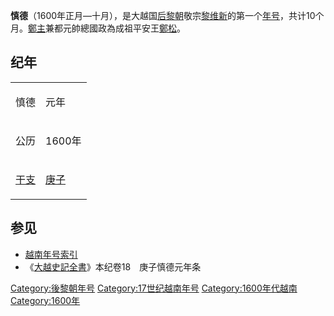 {{Eranamebox|年号=慎德
|起讫时间= 1600年正月—十月
|政权= [[后黎朝|后黎朝]]
|帝王= 敬宗[[黎维新|黎维新]]
|历时= 10个月
|timeline=
|说明=
}}
'''慎德'''（1600年正月—十月），是大越国[[后黎朝|后黎朝]]敬宗[[黎维新|黎维新]]的第一个[[年号|年号]]，共计10个月。[[鄭主|鄭主]]兼都元帥總國政為成祖平安王[[鄭松|鄭松]]。

==纪年==
{| class="wikitable" style="background-color:#ffffff;text-align:center"
|- style="background-color:#cccccc;font-weight:bold"
|慎德||元年
|- 
|公历||1600年
|- 
|[[干支|干支]]||[[庚子|庚子]]
|}

==参见==
*[[越南年号索引|越南年号索引]]
*《[[大越史記全書|大越史記全書]]》本纪卷18　庚子慎德元年条 

{{年号|[[光興_(越南)|光興]]|[[越南年号索引|越南后黎朝年号]]|[[弘定|弘定]]}}
{{越南年號}}
[[Category:後黎朝年号|Category:後黎朝年号]]
[[Category:17世纪越南年号|Category:17世纪越南年号]]
[[Category:1600年代越南|Category:1600年代越南]]
[[Category:1600年|Category:1600年]]